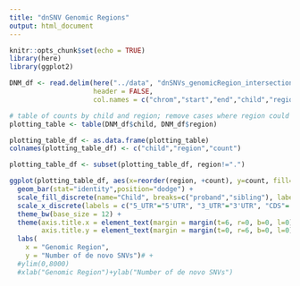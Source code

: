 ```yaml
---
title: "dnSNV Genomic Regions"
output: html_document
---
```


```r
knitr::opts_chunk$set(echo = TRUE)
library(here)
library(ggplot2)
```


```r
DNM_df <- read.delim(here("../data", "dnSNVs_genomicRegion_intersection.bed"),
                     header = FALSE,
                     col.names = c("chrom","start","end","child","region"))

# table of counts by child and region; remove cases where region could not be assigned
plotting_table <- table(DNM_df$child, DNM_df$region)

plotting_table_df <- as.data.frame(plotting_table)
colnames(plotting_table_df) <- c("child","region","count")

plotting_table_df <- subset(plotting_table_df, region!=".")

```


```r
ggplot(plotting_table_df, aes(x=reorder(region, +count), y=count, fill=child))+
  geom_bar(stat="identity",position="dodge") +
  scale_fill_discrete(name="Child", breaks=c("proband","sibling"), labels=c("proband","sibling")) +
  scale_x_discrete(labels = c("5_UTR"="5'UTR", "3_UTR"="3'UTR", "CDS"= "Coding Sequence", "intron"="Intron", "intergenic"="Intergenic")) +
  theme_bw(base_size = 12) +
  theme(axis.title.x = element_text(margin = margin(t=6, r=0, b=0, l=0)), #space between axis labels and title
        axis.title.y = element_text(margin = margin(t=0, r=6, b=0, l=0))) +
  labs(
    x = "Genomic Region",
    y = "Number of de novo SNVs")# +
  #ylim(0,8000)
  #xlab("Genomic Region")+ylab("Number of de novo SNVs")
```

